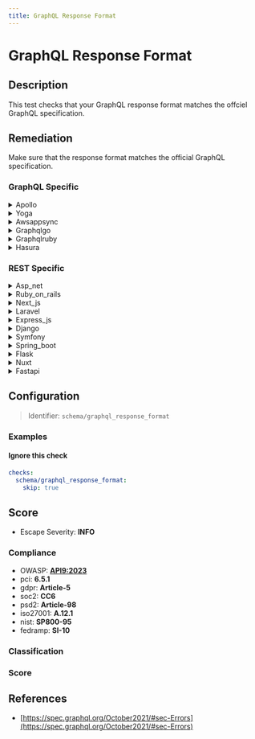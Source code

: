 ```yaml
---
title: GraphQL Response Format
---
```


# GraphQL Response Format

## Description

This test checks that your GraphQL response format matches the offciel GraphQL specification.

## Remediation

Make sure that the response format matches the official GraphQL specification.


### GraphQL Specific

<details>
    <summary>Apollo</summary>

Ensure that the Apollo server is configured to validate and sanitize user input to prevent injection attacks. Use a combination of schema validation, custom directives, and depth limiting to control the structure and complexity of the queries. Additionally, implement error handling that does not expose sensitive information in the GraphQL responses.

</details>

<details>
    <summary>Yoga</summary>

Ensure that the Yoga GraphQL server implementation properly validates and sanitizes user input to prevent injection attacks. Implement a robust error handling strategy that does not expose stack traces or sensitive information in the GraphQL responses. Regularly update the Yoga framework to incorporate security patches and improvements.

</details>

<details>
    <summary>Awsappsync</summary>

Ensure that the AWS AppSync GraphQL API is configured to validate and sanitize user input to prevent injection attacks. Use strong, non-nullable types in your schema whenever possible, and leverage AWS AppSync's built-in validation capabilities. Additionally, implement authorization checks and resolvers to control access to data and operations, and consider using AWS WAF to add another layer of security.

</details>

<details>
    <summary>Graphqlgo</summary>

Ensure that the GraphQL Go framework engine properly validates and sanitizes user input to prevent injection attacks. Implement a strong type system and use parameterized queries to handle data fetching. Additionally, employ query complexity analysis to prevent denial-of-service attacks caused by resource-intensive queries. Regularly update the framework to incorporate security patches and improvements.

</details>

<details>
    <summary>Graphqlruby</summary>

Ensure proper validation and sanitization of user-supplied input to prevent injection attacks. Utilize the GraphQL-Ruby's built-in mechanisms for parameterized queries and argument validation. Regularly update the GraphQL-Ruby framework to incorporate the latest security patches and features.

</details>

<details>
    <summary>Hasura</summary>

Ensure that the Hasura GraphQL engine is configured to validate and sanitize user input to prevent injection attacks. Use allow-lists for queries and mutations, and apply appropriate permissions and role-based access controls to limit exposure of sensitive data. Regularly review and update security configurations in line with best practices.

</details>


### REST Specific

<details>
    <summary>Asp_net</summary>

Ensure that your ASP.NET application is using the latest security patches and that input validation is properly implemented to prevent common vulnerabilities such as SQL injection and cross-site scripting (XSS). Utilize built-in features like request validation and encode output where necessary. Regularly review your code for security issues and adhere to best practices in secure coding.

</details>

<details>
    <summary>Ruby_on_rails</summary>

Ensure that your Ruby on Rails application uses the graphql-ruby gem correctly. Adhere to the official GraphQL specification by defining your types, queries, and mutations properly. Validate and sanitize all inputs to prevent injection attacks. Use the provided query execution methods without altering the response structure to maintain compliance with the GraphQL spec.

</details>

<details>
    <summary>Next_js</summary>

Ensure that your Next.js application uses the latest stable version, follows best practices for secure coding, and regularly audits dependencies for vulnerabilities using tools like npm audit or Snyk. Additionally, implement server-side rendering or static generation appropriately to optimize performance and SEO.

</details>

<details>
    <summary>Laravel</summary>

Ensure that your Laravel application uses the latest stable version of the GraphQL Laravel package, and strictly adhere to the official GraphQL specification for response formats. Validate responses with automated tests.

</details>

<details>
    <summary>Express_js</summary>

Ensure that your Express.js application properly validates and sanitizes user input to prevent injection attacks, and consistently handle errors to avoid leaking sensitive information.

</details>

<details>
    <summary>Django</summary>

Ensure that Django views return properly formatted JSON responses adhering to the GraphQL specification. Utilize the Graphene-Django library for seamless integration and compliance.

</details>

<details>
    <summary>Symfony</summary>

Ensure that your Symfony application's GraphQL endpoint properly constructs responses according to the official GraphQL specification. This includes using the correct JSON structure with 'data' for successful executions and 'errors' for exceptions. Utilize the webonyx/graphql-php library or similar to handle response formatting, and validate responses during development with tools like GraphiQL.

</details>

<details>
    <summary>Spring_boot</summary>

Ensure that your Spring Boot application's GraphQL responses adhere to the official GraphQL specification by using the appropriate libraries such as 'graphql-java' or 'graphql-spring-boot-starter'. Validate response formats during development with unit tests and integration tests.

</details>

<details>
    <summary>Flask</summary>

Ensure Flask responses conform to the official GraphQL specification by using a dedicated library such as Graphene. Structure your Flask views to serialize data using Graphene types and adhere to the correct content-type headers.

</details>

<details>
    <summary>Nuxt</summary>

Ensure Nuxt.js is configured to use the latest stable version, follow best practices for secure coding, and regularly update dependencies to mitigate potential vulnerabilities.

</details>

<details>
    <summary>Fastapi</summary>

Ensure that FastAPI endpoints are defined with appropriate response models to enforce a consistent and valid output structure as per the OpenAPI specification.

</details>

## Configuration

> Identifier: `schema/graphql_response_format`



### Examples



#### Ignore this check

```yaml
checks:
  schema/graphql_response_format:
    skip: true
```




## Score

- Escape Severity: **<span className="info-severityom">INFO</span>**

### Compliance

- OWASP: **[API9:2023](https://github.com/OWASP/API-Security/blob/master/editions/2023/en/0xa9-improper-inventory-management.md)**
- pci: **6.5.1**
- gdpr: **Article-5**
- soc2: **CC6**
- psd2: **Article-98**
- iso27001: **A.12.1**
- nist: **SP800-95**
- fedramp: **SI-10**

### Classification






### Score




## References

- [https://spec.graphql.org/October2021/#sec-Errors](https://spec.graphql.org/October2021/#sec-Errors)
  
